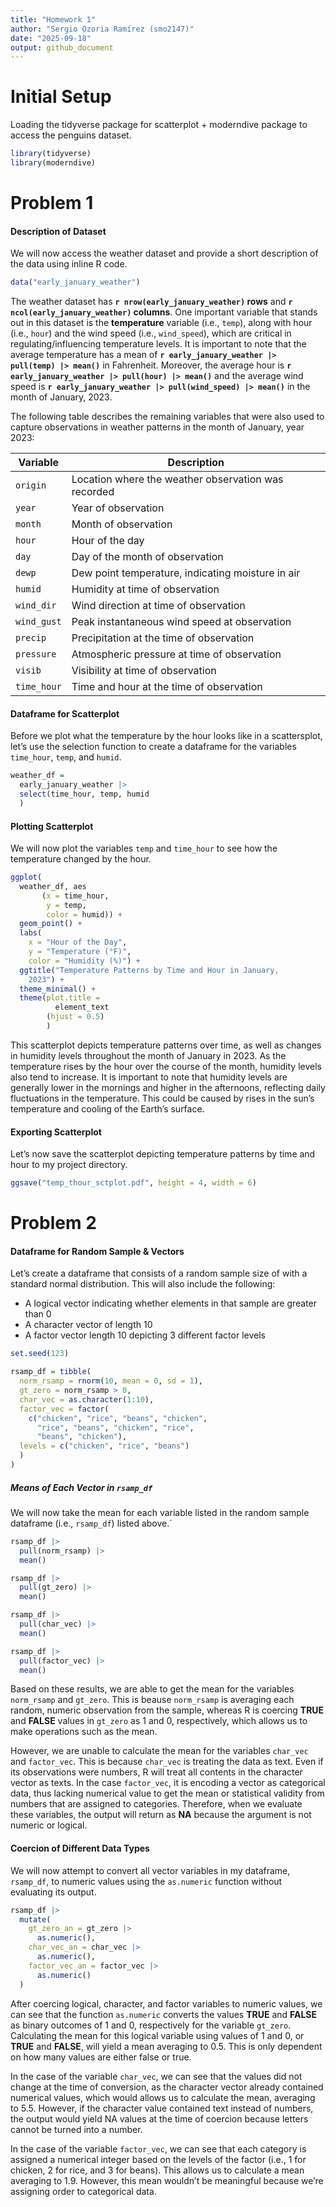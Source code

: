 ```yaml
---
title: "Homework 1"
author: "Sergio Ozoria Ramírez (smo2147)"
date: "2025-09-18"
output: github_document
---
```


# Initial Setup

Loading the tidyverse package for scatterplot + moderndive package to access the penguins dataset.

```r
library(tidyverse)
library(moderndive)
```

# Problem 1

#### Description of Dataset

We will now access the weather dataset and provide a short description of the data using inline R code.

```r
data("early_january_weather")
```

The weather dataset has **`r nrow(early_january_weather)` rows** and **`r ncol(early_january_weather)` columns**. One important variable that stands out in this dataset is the **temperature** variable (i.e., `temp`), along with hour (i.e., `hour`) and the wind speed (i.e., `wind_speed`), which are critical in regulating/influencing temperature levels. It is important to note that the average temperature has a mean of **`r early_january_weather |> pull(temp) |> mean()`** in Fahrenheit. Moreover, the average hour is **`r early_january_weather |> pull(hour) |> mean()`** and the average wind speed is **`r early_january_weather |> pull(wind_speed) |> mean()`** in the month of January, 2023.

The following table describes the remaining variables that were also used to capture observations in weather patterns in the month of January, year 2023:

Variable   | Description
---------- | -----------
`origin`   | Location where the weather observation was recorded
`year`     | Year of observation
`month`    | Month of observation
`hour`     | Hour of the day
`day`      | Day of the month of observation
`dewp`     | Dew point temperature, indicating moisture in air
`humid`    | Humidity at time of observation
`wind_dir` | Wind direction at time of observation
`wind_gust`| Peak instantaneous wind speed at observation
`precip`   | Precipitation at the time of observation
`pressure` | Atmospheric pressure at time of observation
`visib`    | Visibility at time of observation
`time_hour`| Time and hour at the time of observation

#### Dataframe for Scatterplot

Before we plot what the temperature by the hour looks like in a scattersplot, let's use the selection function to create a dataframe for the variables `time_hour`, `temp`, and `humid`.

```r
weather_df =
  early_january_weather |>
  select(time_hour, temp, humid
  )
```

#### Plotting Scatterplot

We will now plot the variables `temp` and `time_hour` to see how the temperature changed by the hour.

```r
ggplot(
  weather_df, aes
       (x = time_hour, 
        y = temp, 
        color = humid)) + 
  geom_point() + 
  labs(
    x = "Hour of the Day", 
    y = "Temperature (°F)", 
    color = "Humidity (%)") +
  ggtitle("Temperature Patterns by Time and Hour in January,
    2023") +
  theme_minimal() +
  theme(plot.title = 
          element_text 
        (hjust = 0.5)
        )
```

This scatterplot depicts temperature patterns over time, as well as changes in humidity levels throughout the month of January in 2023. As the temperature rises by the hour over the course of the month, humidity levels also tend to increase. It is important to note that humidity levels are generally lower in the mornings and higher in the afternoons, reflecting daily fluctuations in the temperature. This could be caused by rises in the sun's temperature and cooling of the Earth's surface.

#### Exporting Scatterplot

Let's now save the scatterplot depicting temperature patterns by time and hour to my project directory.

```r
ggsave("temp_thour_sctplot.pdf", height = 4, width = 6)
```

# Problem 2

#### Dataframe for Random Sample & Vectors

Let's create a dataframe that consists of a random sample size of with a standard normal distribution. This will also include the following:

* A logical vector indicating whether elements in that sample are greater than 0
* A character vector of length 10
* A factor vector length 10 depicting 3 different factor levels

```r
set.seed(123)

rsamp_df = tibble(
  norm_rsamp = rnorm(10, mean = 0, sd = 1),
  gt_zero = norm_rsamp > 0,
  char_vec = as.character(1:10),
  factor_vec = factor(
    c("chicken", "rice", "beans", "chicken",
      "rice", "beans", "chicken", "rice",
      "beans", "chicken"),
  levels = c("chicken", "rice", "beans")
  )
)
```

##### Means of Each Vector in `rsamp_df`

We will now take the mean for each variable listed in the random sample dataframe (i.e., `rsamp_df`) listed above.`

```r
rsamp_df |> 
  pull(norm_rsamp) |> 
  mean()

rsamp_df |> 
  pull(gt_zero) |> 
  mean()

rsamp_df |> 
  pull(char_vec) |> 
  mean()

rsamp_df |> 
  pull(factor_vec) |> 
  mean()
```

Based on these results, we are able to get the mean for the variables `norm_rsamp` and `gt_zero`. This is beause `norm_rsamp` is averaging each random, numeric observation from the sample, whereas R is coercing **TRUE** and **FALSE** values in `gt_zero` as 1 and 0, respectively, which allows us to make operations such as the mean.

However, we are unable to calculate the mean for the variables `char_vec` and `factor_vec`. This is because `char_vec` is treating the data as text. Even if its observations were numbers, R will treat all contents in the character vector as texts. In the case `factor_vec`, it is encoding a vector as categorical data, thus lacking numerical value to get the mean or statistical validity from numbers that are assigned to categories. Therefore, when we evaluate these variables, the output will return as **NA** because the argument is not numeric or logical.

#### Coercion of Different Data Types

We will now attempt to convert all vector variables in my dataframe, `rsamp_df`, to numeric values using the `as.numeric` function without evaluating its output.

```r
rsamp_df |> 
  mutate(
    gt_zero_an = gt_zero |> 
      as.numeric(),
    char_vec_an = char_vec |> 
      as.numeric(),
    factor_vec_an = factor_vec |> 
      as.numeric()
  )
```

After coercing logical, character, and factor variables to numeric values, we can see that the function `as.numeric` converts the values **TRUE** and **FALSE** as binary outcomes of 1 and 0, respectively for the variable `gt_zero`. Calculating the mean for this logical variable using values of 1 and 0, or **TRUE** and **FALSE**, will yield a mean averaging to 0.5. This is only dependent on how many values are either false or true. 

In the case of the variable `char_vec`, we can see that the values did not change at the time of conversion, as the character vector already contained numerical values, which would allows us to calculate the mean, averaging to 5.5. However, if the character value contained text instead of numbers, the output would yield NA values at the time of coercion because letters cannot be turned into a number.

In the case of the variable `factor_vec`, we can see that each category is assigned a numerical integer based on the levels of the factor (i.e., 1 for chicken, 2 for rice, and 3 for beans). This allows us to calculate a mean averaging to 1.9. However, this mean wouldn't be meaningful because we're assigning order to categorical data. 